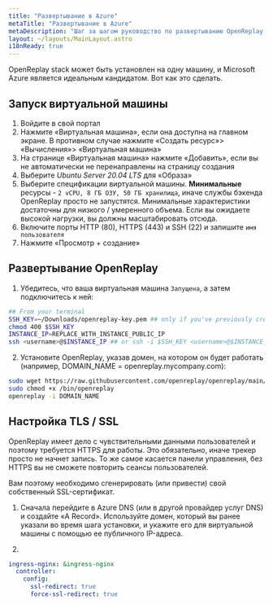 ```yaml
---
title: "Развертывание в Azure"
metaTitle: "Развертывание в Azure"
metaDescription: "Шаг за шагом руководство по развертыванию OpenReplay в Azure."
layout: ~/layouts/MainLayout.astro
i18nReady: true
---
```


<YoutubeVideo title="Смотрите, как развернуть OpenReplay в вашей инфраструктуре Azure"
  description="Если вы не любите читать, вы можете следовать этому видеоуроку, показывающему, как развернуть OpenReplay в Azure"
  videoURL="https://www.youtube.com/watch?v=bkVw32UKf7Q"
  />

OpenReplay stack может быть установлен на одну машину, и Microsoft Azure является идеальным кандидатом. Вот как это сделать.

## Запуск виртуальной машины

1. Войдите в свой портал
2. Нажмите «Виртуальная машина», если она доступна на главном экране. В противном случае нажмите «Создать ресурс»> «Вычисления»> «Виртуальная машина»
3. На странице «Виртуальная машина» нажмите «Добавить», если вы не автоматически не перенаправлены на страницу создания
4. Выберите *Ubuntu Server 20.04 LTS* для «Образа»
4. Выберите спецификации виртуальной машины. **Минимальные** ресурсы - `2 vCPU, 8 ГБ ОЗУ, 50 ГБ хранилища`, иначе службы бэкенда OpenReplay просто не запустятся. Минимальные характеристики достаточны для низкого / умеренного объема. Если вы ожидаете высокой нагрузки, вы должны масштабировать отсюда.
5. Включите порты HTTP (80), HTTPS (443) и SSH (22) и запишите `имя пользователя`
6. Нажмите «Просмотр + создание»

## Развертывание OpenReplay

1. Убедитесь, что ваша виртуальная машина `Запущена`, а затем подключитесь к ней:


```bash
## From your terminal
SSH_KEY=~/Downloads/openreplay-key.pem ## only if you've previously created an SSH key
chmod 400 $SSH_KEY
INSTANCE_IP=REPLACE_WITH_INSTANCE_PUBLIC_IP
ssh <username>@$INSTANCE_IP ## or ssh -i $SSH_KEY <username>@$INSTANCE_IP if you have a key
```


2. Установите OpenReplay, указав домен, на котором он будет работать (например, DOMAIN_NAME = openreplay.mycompany.com):


```bash
sudo wget https://raw.githubusercontent.com/openreplay/openreplay/main/scripts/helmcharts/openreplay-cli -O /bin/openreplay 
sudo chmod +x /bin/openreplay
openreplay -i DOMAIN_NAME
```


## Настройка TLS / SSL

OpenReplay имеет дело с чувствительными данными пользователей и поэтому требуется HTTPS для работы. Это обязательно, иначе трекер просто не начнет запись. То же самое касается панели управления, без HTTPS вы не сможете повторить сеансы пользователей.

Вам поэтому необходимо сгенерировать (или привести) свой собственный SSL-сертификат.

1. Сначала перейдите в Azure DNS (или в другой провайдер услуг DNS) и создайте «A Record». Используйте домен, который вы ранее указали во время шага установки, и укажите его для виртуальной машины с помощью ее публичного IP-адреса.

2.
```yaml
ingress-nginx: &ingress-nginx
  controller:
    config:
      ssl-redirect: true
      force-ssl-redirect: true
```
